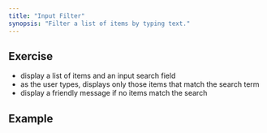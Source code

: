 ```yaml
---
title: "Input Filter"
synopsis: "Filter a list of items by typing text."
---
```



## Exercise

- display a list of items and an input search field
- as the user types, displays only those items that match the search term
- display a friendly message if no items match the search

## Example

<App />
